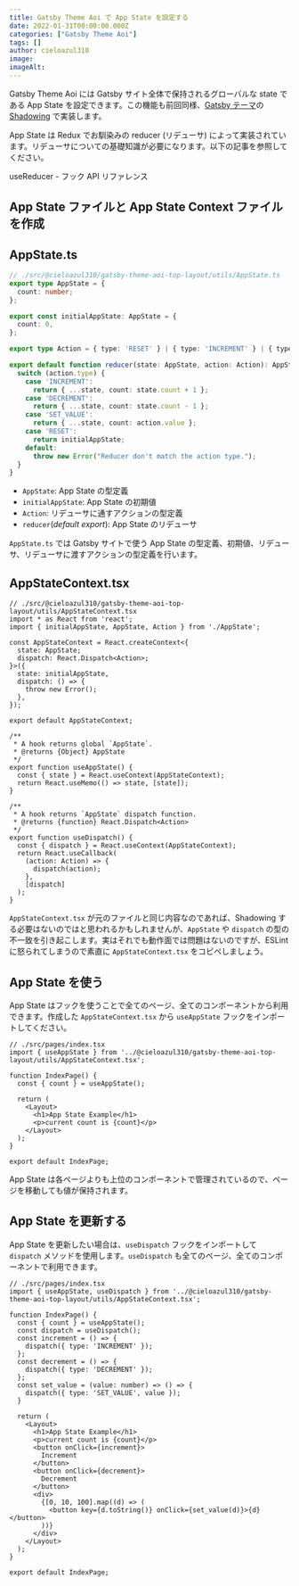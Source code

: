```yaml
---
title: Gatsby Theme Aoi で App State を設定する
date: 2022-01-31T00:00:00.000Z
categories: ["Gatsby Theme Aoi"]
tags: []
author: cieloazul310
image: 
imageAlt: 
---
```



Gatsby Theme Aoi には Gatsby サイト全体で保持されるグローバルな state である App State を設定できます。この機能も前回同様、[Gatsby テーマ]の [Shadowing] で実装します。

App State は Redux でお馴染みの reducer (リデューサ) によって実装されています。リデューサについての基礎知識が必要になります。以下の記事を参照してください。

<PanelLink href="https://ja.reactjs.org/docs/hooks-reference.html#usereducer">useReducer - フック API リファレンス</PanelLink>

## App State ファイルと App State Context ファイルを作成

## AppState.ts

```ts
// ./src/@cieloazul310/gatsby-theme-aoi-top-layout/utils/AppState.ts
export type AppState = {
  count: number;
};

export const initialAppState: AppState = {
  count: 0,
};

export type Action = { type: 'RESET' } | { type: 'INCREMENT' } | { type: 'DECREMENT' } | { type: 'SET_VALUE'; value: number };

export default function reducer(state: AppState, action: Action): AppState {
  switch (action.type) {
    case 'INCREMENT':
      return { ...state, count: state.count + 1 };
    case 'DECREMENT':
      return { ...state, count: state.count - 1 };
    case 'SET_VALUE':
      return { ...state, count: action.value };
    case 'RESET':
      return initialAppState;
    default:
      throw new Error("Reducer don't match the action type.");
  }
}
```

- `AppState`: App State の型定義
- `initialAppState`: App State の初期値
- `Action`: リデューサに通すアクションの型定義
- `reducer`(*default export*): App State のリデューサ

`AppState.ts` では Gatsby サイトで使う App State の型定義、初期値、リデューサ、リデューサに渡すアクションの型定義を行います。

## AppStateContext.tsx

```tsx
// ./src/@cieloazul310/gatsby-theme-aoi-top-layout/utils/AppStateContext.tsx
import * as React from 'react';
import { initialAppState, AppState, Action } from './AppState';

const AppStateContext = React.createContext<{
  state: AppState;
  dispatch: React.Dispatch<Action>;
}>({
  state: initialAppState,
  dispatch: () => {
    throw new Error();
  },
});

export default AppStateContext;

/**
 * A hook returns global `AppState`.
 * @returns {Object} AppState
 */
export function useAppState() {
  const { state } = React.useContext(AppStateContext);
  return React.useMemo(() => state, [state]);
}

/**
 * A hook returns `AppState` dispatch function.
 * @returns {function} React.Dispatch<Action>
 */
export function useDispatch() {
  const { dispatch } = React.useContext(AppStateContext);
  return React.useCallback(
    (action: Action) => {
      dispatch(action);
    },
    [dispatch]
  );
}
```

`AppStateContext.tsx` が元のファイルと同じ内容なのであれば、Shadowing する必要はないのではと思われるかもしれませんが、`AppState` や `dispatch` の型の不一致を引き起こします。実はそれでも動作面では問題はないのですが、ESLint に怒られてしまうので素直に `AppStateContext.tsx` をコピペしましょう。

## App State を使う

App State はフックを使うことで全てのページ、全てのコンポーネントから利用できます。作成した `AppStateContext.tsx` から `useAppState` フックをインポートしてください。

```tsx
// ./src/pages/index.tsx
import { useAppState } from '../@cieloazul310/gatsby-theme-aoi-top-layout/utils/AppStateContext.tsx';

function IndexPage() {
  const { count } = useAppState();

  return (
    <Layout>
      <h1>App State Example</h1>
      <p>current count is {count}</p>
    </Layout>
  );
}

export default IndexPage;
```

App State は各ページよりも上位のコンポーネントで管理されているので、ページを移動しても値が保持されます。

## App State を更新する

App State を更新したい場合は、`useDispatch` フックをインポートして `dispatch` メソッドを使用します。`useDispatch` も全てのページ、全てのコンポーネントで利用できます。

```tsx
// ./src/pages/index.tsx
import { useAppState, useDispatch } from '../@cieloazul310/gatsby-theme-aoi-top-layout/utils/AppStateContext.tsx';

function IndexPage() {
  const { count } = useAppState();
  const dispatch = useDispatch();
  const increment = () => {
    dispatch({ type: 'INCREMENT' });
  };
  const decrement = () => {
    dispatch({ type: 'DECREMENT' });
  };
  const set_value = (value: number) => () => {
    dispatch({ type: 'SET_VALUE', value });
  }

  return (
    <Layout>
      <h1>App State Example</h1>
      <p>current count is {count}</p>
      <button onClick={increment}>
        Increment
      </button>
      <button onClick={decrement}>
        Decrement
      </button>
      <div>
        {[0, 10, 100].map((d) => (
          <button key={d.toString()} onClick={set_value(d)}>{d}</button>
        ))}
      </div>
    </Layout>
  );
}

export default IndexPage;
```

[Gatsby]: https://gatsbyjs.com/ "Gatsby"
[MUI]: https://mui.org/ "MUI"
[TypeScript]: https://typescriptlang.org/ "TypeScript"

[Gatsby テーマ]: https://gatsbyjs.com/docs/themes/ "Themes"
[Gatsby スターター]: https://www.gatsbyjs.com/docs/starters/ "Gatsby Starters"
[Shadowing]: https://www.gatsbyjs.com/docs/how-to/plugins-and-themes/shadowing/ "Shadowing in Gatsby Themes"
[Gatsby Link]: https://www.gatsbyjs.com/docs/reference/built-in-components/gatsby-link/ "Gatsby Link API"
